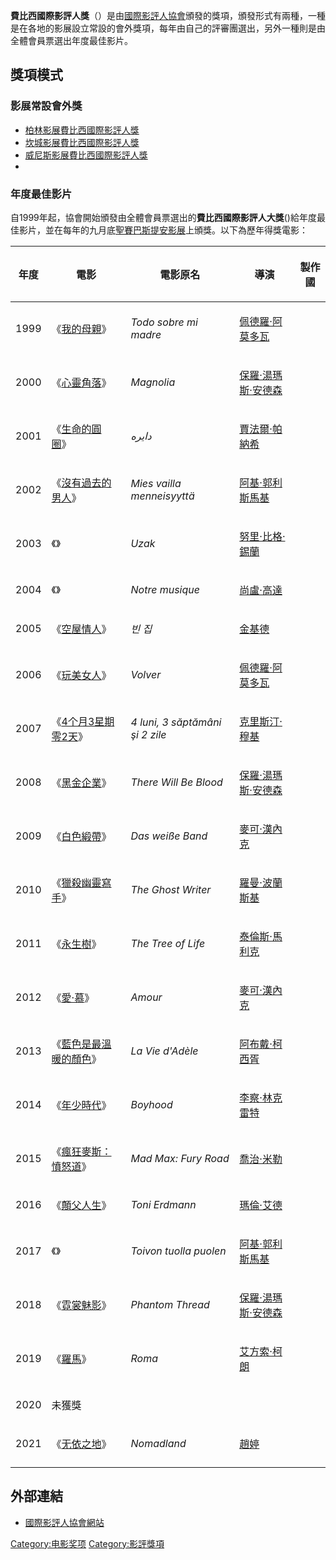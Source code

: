 {{Infobox award
| name           = 費比西獎<br/><font size="-1">{{lang|fr|Prix FIPRESCI}}</font>
| current_awards = 
| image          = 
| imagesize      = 
| alt            = 
| caption        = 
| description    = 
| presenter      = [[國際影評人協會|國際影評人協會]]
| host           = 
| date           = 每年<!-- {{Start date|YYYY|MM|DD}} -->
| location       = 
| country        = 
| reward         = 
| year           = 
| year2          = 
| holder         = 
| website        = {{URL|www.fipresci.org/}}
| network        = 
| radio          = 
| runtime        = 
| ratings        = 
| previous       = 
| main           = 
| next           = 
}}
'''費比西國際影評人獎'''（{{lang|fr|Prix FIPRESCI}}）是由[[國際影評人協會|國際影評人協會]]頒發的獎項，頒發形式有兩種，一種是在各地的影展設立常設的會外獎項，每年由自己的評審團選出，另外一種則是由全體會員票選出年度最佳影片。

== 獎項模式 ==
=== 影展常設會外獎 ===
*[[柏林影展費比西國際影評人獎|柏林影展費比西國際影評人獎]]
*[[坎城影展費比西國際影評人獎|坎城影展費比西國際影評人獎]]
*[[威尼斯影展費比西國際影評人獎|威尼斯影展費比西國際影評人獎]]
*{{link-fr|多倫多影展費比西國際影評人獎|Prix FIPRESCI du Festival de Toronto}}

=== 年度最佳影片 ===
自1999年起，協會開始頒發由全體會員票選出的'''費比西國際影評人大獎'''({{lang|fr|Grand prix de la FIPRESCI}})給年度最佳影片，並在每年的九月底[[聖塞瓦斯蒂安國際電影節|聖賽巴斯提安影展]]上頒獎。以下為歷年得獎電影：

{|class="wikitable"
!年度!!電影!!電影原名!!導演!!製作國
|-
| 1999 || 《[[論盡我阿媽|我的母親]]》 || ''Todo sobre mi madre'' || [[佩德羅·阿莫多瓦|佩德羅·阿莫多瓦]] || {{ESP}}
|-
| 2000 || 《[[木兰花_(电影)|心靈角落]]》 || ''Magnolia'' || [[保羅·湯瑪斯·安德森|保羅·湯瑪斯·安德森]] || {{USA}}
|-
| 2001 || 《[[生命的圓圈|生命的圓圈]]》 || ''دایره'' || [[賈法爾·帕納希|賈法爾·帕納希]] || {{IRN}}
|-
| 2002 || 《[[沒有過去的男人|沒有過去的男人]]》 || ''Mies vailla menneisyyttä'' || [[阿基·郭利斯馬基|阿基·郭利斯馬基]] || {{FIN}}
|-
| 2003 || 《{{link-tr|遠方|Uzak (film, 2002)}}》 || ''Uzak'' || [[努里·比格·錫蘭|努里·比格·錫蘭]] || {{TUR}}
|-
| 2004 || 《{{link-fr|我們的音樂 (2004年電影)|Notre musique|我們的音樂}}》 || ''Notre musique'' || [[尚盧·高達|尚盧·高達]] || {{FRA}}
|-
| 2005 || 《[[感官樂園|空屋情人]]》 || ''빈 집'' || [[金基德|金基德]] || {{KOR}}
|-
| 2006 || 《[[玩美女人|玩美女人]]》 || ''Volver'' || [[佩德羅·阿莫多瓦|佩德羅·阿莫多瓦]] || {{ESP}}
|-
| 2007 || 《[[4个月3星期零2天|4个月3星期零2天]]》 || ''4 luni, 3 săptămâni şi 2 zile'' || [[克里斯蒂安·蒙久|克里斯汀·穆基]] || {{ROM}}
|-
| 2008 || 《[[黑金企業|黑金企業]]》 || ''There Will Be Blood'' || [[保羅·湯瑪斯·安德森|保羅·湯瑪斯·安德森]] || {{USA}}
|-
| 2009 || 《[[白色緞帶|白色緞帶]]》 || ''Das weiße Band'' || [[麥可·漢內克|麥可·漢內克]] || {{GER}}
|-
| 2010 || 《[[影子滅殺令|獵殺幽靈寫手]]》 || ''The Ghost Writer'' || [[羅曼·波蘭斯基|羅曼·波蘭斯基]] || {{UK}}
|-
| 2011 || 《[[生命樹_(電影)|永生樹]]》 || ''The Tree of Life'' || [[泰倫斯·馬利克|泰倫斯·馬利克]] || {{USA}}
|-
| 2012 || 《[[爱_(法语电影)|愛‧慕]]》 || ''Amour'' || [[麥可·漢內克|麥可·漢內克]] || {{AUT}}
|-
| 2013 || 《[[阿黛尔的生活|藍色是最溫暖的顏色]]》 || ''La Vie d'Adèle'' || [[阿布戴·柯西胥|阿布戴·柯西胥]] || {{FRA}}
|-
| 2014 || 《[[少年时代|年少時代]]》 || ''Boyhood'' || [[理查德·林克莱特|李察·林克雷特]] || {{USA}}
|-
| 2015 || 《[[疯狂的麦克斯：狂暴之路|瘋狂麥斯：憤怒道]]》 || ''Mad Max: Fury Road'' || [[喬治·米勒|喬治·米勒]] || {{USA}}
|-
| 2016 || 《[[托尼·厄德曼|顛父人生]]》 || ''Toni Erdmann'' || [[瑪倫·艾德|瑪倫·艾德]] || {{GER}}
|-
| 2017 || 《{{link-fi|希望在世界另一端|Toivon tuolla puolen}}》 || ''Toivon tuolla puolen'' || [[阿基·郭利斯馬基|阿基·郭利斯馬基]] || {{FIN}}
|-
| 2018 || 《[[霓裳魅影|霓裳魅影]]》 || ''Phantom Thread'' || [[保羅·湯瑪斯·安德森|保羅·湯瑪斯·安德森]] || {{USA}}
|-
| 2019 || 《[[羅馬_(2018年電影)|羅馬]]》 || ''Roma'' || [[艾方索·柯朗|艾方索·柯朗]] || {{MEX}}
|-
| 2020 || colspan="4"|未獲獎
|-
| 2021 || 《[[无依之地|无依之地]]》 || ''Nomadland'' || [[趙婷_(導演)|趙婷]] || {{USA}} 
|-
|}

==外部連結==
*[http://www.fipresci.org/ 國際影評人協會網站] {{Wayback|url=http://www.fipresci.org/ |date=20110224023143 }}

[[Category:电影奖项|Category:电影奖项]]
[[Category:影評獎項|Category:影評獎項]]